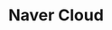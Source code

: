 ---
id: naver-cloud
title: Naver Cloud
description: Naver Cloud Monitoring 설치를 안내합니다.
toc_max_heading_level: 4
keywords: [ 설치하기, Naver Cloud Monitoring ]
---